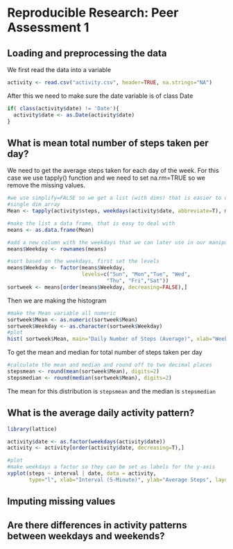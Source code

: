 # Reproducible Research: Peer Assessment 1


## Loading and preprocessing the data
We first read the data into a variable
```r
activity <- read.csv("activity.csv", header=TRUE, na.strings="NA")
```

After this we need to make sure the date variable is of class Date
```r
if( class(activity$date) != 'Date'){
  activity$date <- as.Date(activity$date)  
}
```

## What is mean total number of steps taken per day?
We need to get the average steps taken for each day of the week. For this case we use tapply()
function and we need to set na.rm=TRUE so we remove the missing values.
```r
#we use simplify=FALSE so we get a list (with dims) that is easier to deal with than a 
#single dim array
Mean <- tapply(activity$steps, weekdays(activity$date, abbreviate=T), mean, na.rm=TRUE, simplify=FALSE)

#make the list a data frame, that is easy to deal with
means <- as.data.frame(Mean)

#add a new column with the weekdays that we can later use in our manipulations
means$Weekday <- rownames(means)

#sort based on the weekdays, first set the levels
means$Weekday <- factor(means$Weekday, 
                        levels=c("Sun", "Mon","Tue", "Wed", 
                                "Thu", "Fri","Sat"))
sortweek <- means[order(means$Weekday, decreasing=FALSE),]
```

Then we are making the histogram
```r
#make the Mean variable all numeric
sortweek$Mean <- as.numeric(sortweek$Mean)
sortweek$Weekday <- as.character(sortweek$Weekday)
#plot
hist( sortweek$Mean, main="Daily Number of Steps (Average)", xlab="Week Days")
```

To get the mean and median for total number of steps taken per day
```r
#calculate the mean and median and round off to two decimal places
stepsmean <- round(mean(sortweek$Mean), digits=2)
stepsmedian <- round(median(sortweek$Mean), digits=2)
```

The mean for this distribution is `stepsmean` and the median is `stepsmedian`

## What is the average daily activity pattern?
```r
library(lattice)

activity$date <- as.factor(weekdays(activity$date))
activity <- activity[order(activity$date, decreasing=T),]

#plot
#make weekdays a factor so they can be set as labels for the y-axis
xyplot(steps ~ interval | date, data = activity, 
       type="l", xlab="Interval (5-Minute)", ylab="Average Steps", layout=c(3,3))
```


## Imputing missing values



## Are there differences in activity patterns between weekdays and weekends?





